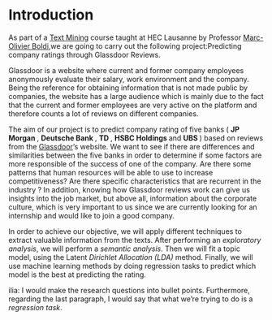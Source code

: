 # Introduction

As part of a [Text Mining](https://hecnet.unil.ch/hec/syllabus/descriptif/2441) course taught at HEC Lausanne by Professor [Marc-Olivier Boldi](https://hecnet.unil.ch/hec/recherche/fiche?pnom=mboldi&dyn_lang=en),we are going to carry out the following project:Predicting company ratings through Glassdoor Reviews. </p>

Glassdoor is a website where current and former company employees anonymously evaluate their salary, work environment and the company. Being the reference for obtaining information that is not made public by companies, the website has a large audience which is mainly due to the fact that the current and former employees are very active on the platform and therefore counts a lot of reviews on different companies. </p>

The aim of our project is to predict company rating of five banks ( **JP Morgan **,  **Deutsche Bank **,  **TD **,  **HSBC Holdings ** and  **UBS **) based on reviews from the [Glassdoor](http://glassdoor.com/)'s website. We want to see if there are differences and similarities between the five banks in order to determine if some factors are more responsible of the success of one of the company. Are there some patterns that human resources will be able to use to increase competitiveness? Are there specific characteristics that are recurrent in the industry ? In addition, knowing how Glassdoor reviews work can give us insights into the job market, but above all, information about the corporate culture, which is very important to us since we are currently looking for an internship and would like to join a good company. </p>

In order to achieve our objective, we will apply different techniques to extract valuable information from the texts. After performing an *exploratory analysis*, we will perform a *semantic analysis*. Then we will fit a topic model, using the Latent  *Dirichlet Allocation (LDA)* method. Finally, we will use machine learning methods by doing regression tasks  to predict which model is the best at predicting the rating. </p>


ilia: I would make the research questions into bullet points. Furthermore, regarding the last paragraph, I would say that what we're trying to do is a *regression task*.